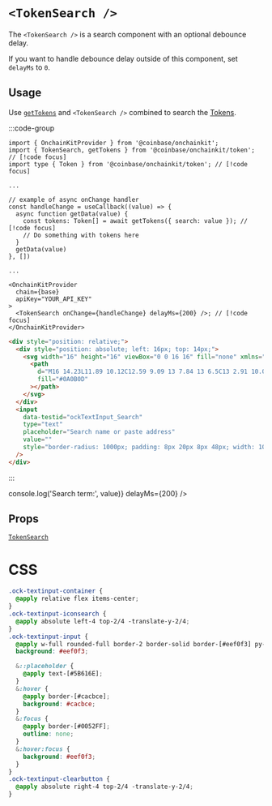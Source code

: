
# `<TokenSearch />`

The `<TokenSearch />` is a search component with an optional debounce delay.

If you want to handle debounce delay outside of this component, set `delayMs` to `0`.

## Usage

Use [`getTokens`](/token/get-tokens) and `<TokenSearch />` combined to search the [Tokens](/token/types#token).

:::code-group

```tsx [code]
import { OnchainKitProvider } from '@coinbase/onchainkit';
import { TokenSearch, getTokens } from '@coinbase/onchainkit/token'; // [!code focus]
import type { Token } from '@coinbase/onchainkit/token'; // [!code focus]

...

// example of async onChange handler
const handleChange = useCallback((value) => {
  async function getData(value) {
    const tokens: Token[] = await getTokens({ search: value }); // [!code focus]
    // Do something with tokens here
  }
  getData(value)
}, [])

...

<OnchainKitProvider
  chain={base}
  apiKey="YOUR_API_KEY"
>
  <TokenSearch onChange={handleChange} delayMs={200} />; // [!code focus]
</OnchainKitProvider>
```

```html [return html]
<div style="position: relative;">
  <div style="position: absolute; left: 16px; top: 14px;">
    <svg width="16" height="16" viewBox="0 0 16 16" fill="none" xmlns="http://www.w3.org/2000/svg">
      <path
        d="M16 14.23L11.89 10.12C12.59 9.09 13 7.84 13 6.5C13 2.91 10.09 0 6.5 0C2.91 0 0 2.91 0 6.5C0 10.09 2.91 13 6.5 13C7.84 13 9.09 12.59 10.13 11.89L14.23 16L16 14.23ZM6.5 10.5C4.29 10.5 2.5 8.71 2.5 6.5C2.5 4.29 4.29 2.5 6.5 2.5C8.71 2.5 10.5 4.29 10.5 6.5C10.5 8.71 8.71 10.5 6.5 10.5Z"
        fill="#0A0B0D"
      ></path>
    </svg>
  </div>
  <input
    data-testid="ockTextInput_Search"
    type="text"
    placeholder="Search name or paste address"
    value=""
    style="border-radius: 1000px; padding: 8px 20px 8px 48px; width: 100%; background: rgb(238, 240, 243); color: rgb(91, 97, 110);"
  />
</div>
```

:::

<App>
  <TokenSearch onChange={(value) => console.log('Search term:', value)} delayMs={200} />
</App>

## Props

[`TokenSearch`](/token/types#tokensearchreact)

# CSS

```css
.ock-textinput-container {
  @apply relative flex items-center;
}
.ock-textinput-iconsearch {
  @apply absolute left-4 top-2/4 -translate-y-2/4;
}
.ock-textinput-input {
  @apply w-full rounded-full border-2 border-solid border-[#eef0f3] py-2  pl-12 pr-5 text-[#0A0B0D];
  background: #eef0f3;

  &::placeholder {
    @apply text-[#5B616E];
  }
  &:hover {
    @apply border-[#cacbce];
    background: #cacbce;
  }
  &:focus {
    @apply border-[#0052FF];
    outline: none;
  }
  &:hover:focus {
    background: #eef0f3;
  }
}
.ock-textinput-clearbutton {
  @apply absolute right-4 top-2/4 -translate-y-2/4;
}
```

